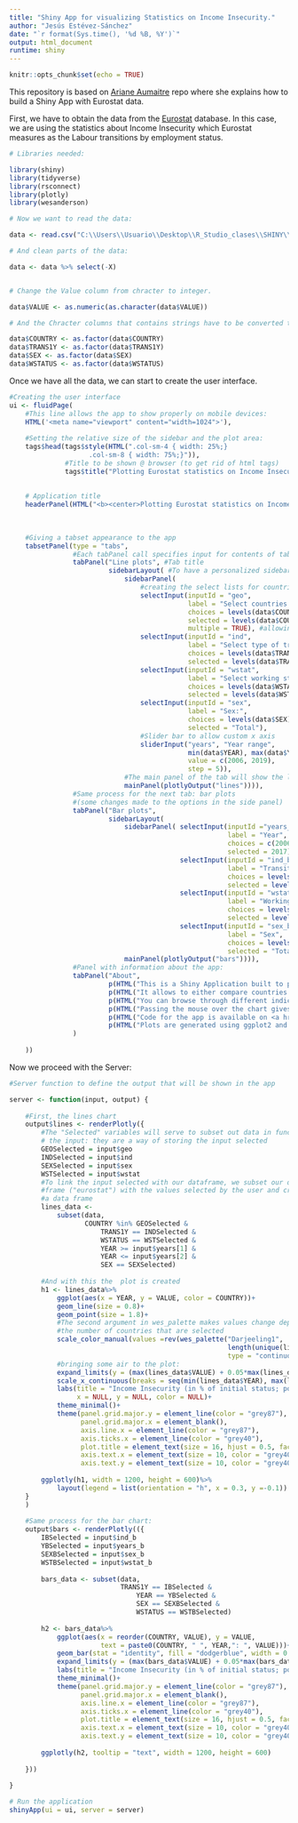 ```yaml
---
title: "Shiny App for visualizing Statistics on Income Insecurity."
author: "Jesús Estévez-Sánchez"
date: "`r format(Sys.time(), '%d %B, %Y')`"
output: html_document
runtime: shiny
---
```


```r
knitr::opts_chunk$set(echo = TRUE)
```

This repository is based on [Ariane Aumaitre](https://github.com/aaumaitre/eurostat) repo  where she 
explains how to build a Shiny App with Eurostat data.

First, we have to obtain the data from the [Eurostat](https://ec.europa.eu/eurostat/data/database) database. In this case,
we are using the statistics about Income Insecurity which Eurostat measures as the Labour transitions by employment status.

```r
# Libraries needed:

library(shiny)
library(tidyverse)
library(rsconnect)
library(plotly)
library(wesanderson)

```

```r
# Now we want to read the data:

data <- read.csv("C:\\Users\\Usuario\\Desktop\\R_Studio_clases\\SHINY\\LIVING_CONDITIONS\\transitions.csv")

# And clean parts of the data:

data <- data %>% select(-X)


# Change the Value column from chracter to integer.

data$VALUE <- as.numeric(as.character(data$VALUE))

# And the Chracter columns that contains strings have to be converted to factors.

data$COUNTRY <- as.factor(data$COUNTRY)
data$TRANS1Y <- as.factor(data$TRANS1Y)
data$SEX <- as.factor(data$SEX)
data$WSTATUS <- as.factor(data$WSTATUS)


```

Once we have all the data, we can start to create the user interface.

```r
#Creating the user interface
ui <- fluidPage(
    #This line allows the app to show properly on mobile devices:
    HTML('<meta name="viewport" content="width=1024">'),
    
    #Setting the relative size of the sidebar and the plot area:
    tags$head(tags$style(HTML(".col-sm-4 { width: 25%;}
                    .col-sm-8 { width: 75%;}")),
              #Title to be shown @ browser (to get rid of html tags)
              tags$title("Plotting Eurostat statistics on Income Insecurity")),
    
    
    # Application title
    headerPanel(HTML("<b><center>Plotting Eurostat statistics on Income Insecurity</b></center></br>")),
    
    
    
    #Giving a tabset appearance to the app
    tabsetPanel(type = "tabs",
                #Each tabPanel call specifies input for contents of tab
                tabPanel("Line plots", #Tab title
                         sidebarLayout( #To have a personalized sidebar per tab
                             sidebarPanel(
                                 #creating the select lists for countries, indicators, sex, age:
                                 selectInput(inputId = "geo",
                                             label = "Select countries:",
                                             choices = levels(data$COUNTRY),
                                             selected = levels(data$COUNTRY)[1],
                                             multiple = TRUE), #allowing multiple country selection
                                 selectInput(inputId = "ind",
                                             label = "Select type of transition:",
                                             choices = levels(data$TRANS1Y),
                                             selected = levels(data$TRANS1Y)[1]),
                                 selectInput(inputId = "wstat",
                                             label = "Select working status:",
                                             choices = levels(data$WSTATUS),
                                             selected = levels(data$WSTATUS)[1]),
                                 selectInput(inputId = "sex",
                                             label = "Sex:",
                                             choices = levels(data$SEX),
                                             selected = "Total"),
                                 #Slider bar to allow custom x axis
                                 sliderInput("years", "Year range",
                                             min(data$YEAR), max(data$YEAR),
                                             value = c(2006, 2019),
                                             step = 5)),
                             #The main panel of the tab will show the lines plot(ly)
                             mainPanel(plotlyOutput("lines")))),
                #Same process for the next tab: bar plots 
                #(some changes made to the options in the side panel)
                tabPanel("Bar plots",
                         sidebarLayout(
                             sidebarPanel( selectInput(inputId ="years_b", 
                                                       label = "Year",
                                                       choices = c(2006:2019),
                                                       selected = 2017),
                                           selectInput(inputId = "ind_b",
                                                       label = "Transition",
                                                       choices = levels(data$TRANS1Y),
                                                       selected = levels(data$TRANS1Y)[1]),
                                           selectInput(inputId = "wstat_b",
                                                       label = "Working status",
                                                       choices = levels(data$WSTATUS),
                                                       selected = levels(data$WSTATUS)[1]),
                                           selectInput(inputId = "sex_b",
                                                       label = "Sex",
                                                       choices = levels(data$SEX),
                                                       selected = "Total")),
                             mainPanel(plotlyOutput("bars")))),
                #Panel with information about the app:
                tabPanel("About", 
                         p(HTML("This is a Shiny Application built to plot statistics on Income Insecurity from Eurostat.")),
                         p(HTML("It allows to either compare countries across time by using line charts, or to take more specific snapshots of a moment in time by comparing the 34 countries available.")),
                         p(HTML("You can browse through different indicators and look at their values while specifying sex groups.")),
                         p(HTML("Passing the mouse over the chart gives the exact values of the indicators by country and year.")),
                         p(HTML("Code for the app is available on <a href= https://github.com/jesusestevez/Living_Conditions/>Github</a>")),
                         p(HTML("Plots are generated using ggplot2 and ggplotly.")),
                )
                
    ))

```

Now we proceed with the Server:

```r

#Server function to define the output that will be shown in the app

server <- function(input, output) {
    
    #First, the lines chart
    output$lines <- renderPlotly({
        #The "Selected" variables will serve to subset out data in function of
        # the input: they are a way of storing the input selected
        GEOSelected = input$geo
        INDSelected = input$ind
        SEXSelected = input$sex
        WSTSelected = input$wstat
        #To link the input selected with our dataframe, we subset our data
        #frame ("eurostat") with the values selected by the user and create
        #a data frame
        lines_data <- 
            subset(data, 
                   COUNTRY %in% GEOSelected & 
                       TRANS1Y == INDSelected &
                       WSTATUS == WSTSelected &
                       YEAR >= input$years[1] & 
                       YEAR <= input$years[2] &
                       SEX == SEXSelected)
        
        #And with this the  plot is created
        h1 <- lines_data%>%
            ggplot(aes(x = YEAR, y = VALUE, color = COUNTRY))+
            geom_line(size = 0.8)+
            geom_point(size = 1.8)+
            #The second argument in wes_palette makes values change depending on 
            #the number of countries that are selected
            scale_color_manual(values =rev(wes_palette("Darjeeling1", 
                                                       length(unique(lines_data$COUNTRY)), 
                                                       type = "continuous")))+
            #bringing some air to the plot:
            expand_limits(y = (max(lines_data$VALUE) + 0.05*max(lines_data$VALUE)))+
            scale_x_continuous(breaks = seq(min(lines_data$YEAR), max(lines_data$YEAR), by = 2))+
            labs(title = "Income Insecurity (in % of initial status; population aged 15-74)",
                 x = NULL, y = NULL, color = NULL)+ 
            theme_minimal()+
            theme(panel.grid.major.y = element_line(color = "grey87"), 
                  panel.grid.major.x = element_blank(),
                  axis.line.x = element_line(color = "grey87"),
                  axis.ticks.x = element_line(color = "grey40"),
                  plot.title = element_text(size = 16, hjust = 0.5, face = "bold"),
                  axis.text.x = element_text(size = 10, color = "grey40"),
                  axis.text.y = element_text(size = 10, color = "grey40"))
        
        ggplotly(h1, width = 1200, height = 600)%>%
            layout(legend = list(orientation = "h", x = 0.3, y =-0.1))
    }
    )
    
    #Same process for the bar chart:
    output$bars <- renderPlotly(({
        IBSelected = input$ind_b
        YBSelected = input$years_b
        SEXBSelected = input$sex_b 
        WSTBSelected = input$wstat_b
        
        bars_data <- subset(data,                                             
                            TRANS1Y == IBSelected &
                                YEAR == YBSelected & 
                                SEX == SEXBSelected & 
                                WSTATUS == WSTBSelected)
        
        h2 <- bars_data%>%
            ggplot(aes(x = reorder(COUNTRY, VALUE), y = VALUE,
                       text = paste0(COUNTRY, " ", YEAR,": ", VALUE)))+
            geom_bar(stat = "identity", fill = "dodgerblue", width = 0.5)+
            expand_limits(y = (max(bars_data$VALUE) + 0.05*max(bars_data$VALUE)))+
            labs(title = "Income Insecurity (in % of initial status; population aged 15-74)", y = NULL, x = NULL)+
            theme_minimal()+ 
            theme(panel.grid.major.y = element_line(color = "grey87"), 
                  panel.grid.major.x = element_blank(),
                  axis.line.x = element_line(color = "grey87"),
                  axis.ticks.x = element_line(color = "grey40"),
                  plot.title = element_text(size = 16, hjust = 0.5, face = "bold"),
                  axis.text.x = element_text(size = 10, color = "grey40", angle = 45),
                  axis.text.y = element_text(size = 10, color = "grey40"))
        
        ggplotly(h2, tooltip = "text", width = 1200, height = 600)
        
    }))
    
}

# Run the application 
shinyApp(ui = ui, server = server)

```

